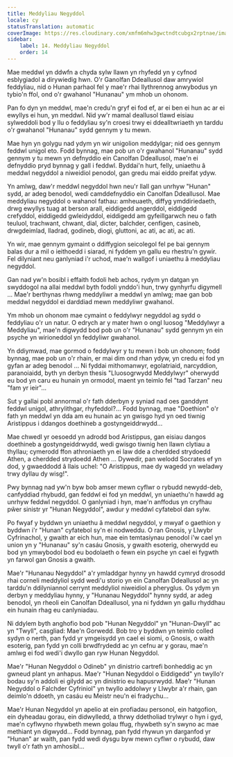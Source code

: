 ```yaml
---
title: Meddyliau Negyddol
locale: cy
statusTranslation: automatic
coverImage: https://res.cloudinary.com/xmfm6mhw3gwctndtcubgx2rptnae/image/upload/v1740468922/small_cover_tratado_de_psicologia_revolucionaria_a4c0dca4e0.webp
sidebar:
    label: 14. Meddyliau Negyddol
    order: 14
---
```

Mae meddwl yn ddwfn a chyda sylw llawn yn rhyfedd yn y cyfnod esblygiadol a dirywiedig hwn. O'r Ganolfan Ddeallusol daw amrywiol feddyliau, nid o Hunan parhaol fel y mae'r rhai llythrennog anwybodus yn tybio'n ffol, ond o'r gwahanol "Hunanau" ym mhob un ohonom.

Pan fo dyn yn meddwl, mae'n credu'n gryf ei fod ef, ar ei ben ei hun ac ar ei ewyllys ei hun, yn meddwl. Nid yw'r mamal deallusol tlawd eisiau sylweddoli bod y llu o feddyliau sy'n croesi trwy ei ddealltwriaeth yn tarddu o'r gwahanol "Hunanau" sydd gennym y tu mewn.

Mae hyn yn golygu nad ydym yn wir unigolion meddylgar; nid oes gennym feddwl unigol eto. Fodd bynnag, mae pob un o'r gwahanol "Hunanau" sydd gennym y tu mewn yn defnyddio ein Canolfan Ddeallusol, mae'n ei defnyddio pryd bynnag y gall i feddwl. Byddai'n hurt, felly, uniaethu â meddwl negyddol a niweidiol penodol, gan gredu mai eiddo preifat ydyw.

Yn amlwg, daw'r meddwl negyddol hwn neu'r llall gan unrhyw "Hunan" sydd, ar adeg benodol, wedi camddefnyddio ein Canolfan Ddeallusol. Mae meddyliau negyddol o wahanol fathau: amheuaeth, diffyg ymddiriedaeth, drwg ewyllys tuag at berson arall, eiddigedd angerddol, eiddigedd crefyddol, eiddigedd gwleidyddol, eiddigedd am gyfeillgarwch neu o fath teuluol, trachwant, chwant, dial, dicter, balchder, cenfigen, casineb, drwgdeimlad, lladrad, godineb, diogi, gluttoni, ac ati, ac ati, ac ati.

Yn wir, mae gennym gymaint o ddiffygion seicolegol fel pe bai gennym balas dur a mil o ieithoedd i siarad, ni fyddem yn gallu eu rhestru'n gywir. Fel dilyniant neu ganlyniad i'r uchod, mae'n wallgof i uniaethu â meddyliau negyddol.

Gan nad yw'n bosibl i effaith fodoli heb achos, rydym yn datgan yn swyddogol na allai meddwl byth fodoli ynddo'i hun, trwy gynhyrfu digymell ... Mae'r berthynas rhwng meddyliwr a meddwl yn amlwg; mae gan bob meddwl negyddol ei darddiad mewn meddyliwr gwahanol.

Ym mhob un ohonom mae cymaint o feddylwyr negyddol ag sydd o feddyliau o'r un natur. O edrych ar y mater hwn o ongl luosog "Meddylwyr a Meddyliau", mae'n digwydd bod pob un o'r "Hunanau" sydd gennym yn ein psyche yn wirioneddol yn feddyliwr gwahanol.

Yn ddiymwad, mae gormod o feddylwyr y tu mewn i bob un ohonom; fodd bynnag, mae pob un o'r rhain, er mai dim ond rhan ydyw, yn credu ei fod yn gyfan ar adeg benodol ... Ni fyddai mithomanwyr, egolatriaid, narcyddion, paranoiaidd, byth yn derbyn thesis "Lluosogrwydd Meddylwyr" oherwydd eu bod yn caru eu hunain yn ormodol, maent yn teimlo fel "tad Tarzan" neu "fam yr ieir"...

Sut y gallai pobl annormal o'r fath dderbyn y syniad nad oes ganddynt feddwl unigol, athrylithgar, rhyfeddol?... Fodd bynnag, mae "Doethion" o'r fath yn meddwl yn dda am eu hunain ac yn gwisgo hyd yn oed tiwnig Aristippus i ddangos doethineb a gostyngeiddrwydd...

Mae chwedl yr oesoedd yn adrodd bod Aristippus, gan eisiau dangos doethineb a gostyngeiddrwydd, wedi gwisgo tiwnig hen llawn clytiau a thyllau; cymerodd ffon athroniaeth yn ei law dde a cherdded strydoedd Athen, a cherdded strydoedd Athen ... Dywedir, pan welodd Socrates ef yn dod, y gwaeddodd â llais uchel: "O Aristippus, mae dy wagedd yn weladwy trwy dyllau dy wisg!".

Pwy bynnag nad yw'n byw bob amser mewn cyflwr o rybudd newydd-deb, canfyddiad rhybudd, gan feddwl ei fod yn meddwl, yn uniaethu'n hawdd ag unrhyw feddwl negyddol. O ganlyniad i hyn, mae'n anffodus yn cryfhau pŵer sinistr yr "Hunan Negyddol", awdur y meddwl cyfatebol dan sylw.

Po fwyaf y byddwn yn uniaethu â meddwl negyddol, y mwyaf o gaethion y byddwn i'r "Hunan" cyfatebol sy'n ei nodweddu. O ran Gnosis, y Llwybr Cyfrinachol, y gwaith ar eich hun, mae ein temtasiynau penodol i'w cael yn union yn y "Hunanau" sy'n casáu Gnosis, y gwaith esoterig, oherwydd eu bod yn ymwybodol bod eu bodolaeth o fewn ein psyche yn cael ei fygwth yn farwol gan Gnosis a gwaith.

Mae'r "Hunanau Negyddol" a'r ymladdgar hynny yn hawdd cymryd drosodd rhai corneli meddyliol sydd wedi'u storio yn ein Canolfan Ddeallusol ac yn tarddu'n ddilyniannol cerrynt meddyliol niweidiol a pheryglus. Os ydym yn derbyn y meddyliau hynny, y "Hunanau Negyddol" hynny sydd, ar adeg benodol, yn rheoli ein Canolfan Ddeallusol, yna ni fyddwn yn gallu rhyddhau ein hunain rhag eu canlyniadau.

Ni ddylem byth anghofio bod pob "Hunan Negyddol" yn "Hunan-Dwyll" ac yn "Twyll", casgliad: Mae'n Gorwedd. Bob tro y byddwn yn teimlo colled sydyn o nerth, pan fydd yr ymgeisydd yn cael ei siomi, o Gnosis, o waith esoterig, pan fydd yn colli brwdfrydedd ac yn cefnu ar y gorau, mae'n amlwg ei fod wedi'i dwyllo gan ryw Hunan Negyddol.

Mae'r "Hunan Negyddol o Odineb" yn dinistrio cartrefi bonheddig ac yn gwneud plant yn anhapus. Mae'r "Hunan Negyddol o Eiddigedd" yn twyllo'r bodau sy'n addoli ei gilydd ac yn dinistrio eu hapusrwydd. Mae'r "Hunan Negyddol o Falchder Cyfriniol" yn twyllo addolwyr y Llwybr a'r rhain, gan deimlo'n ddoeth, yn casáu eu Meistr neu'n ei fradychu...

Mae'r Hunan Negyddol yn apelio at ein profiadau personol, ein hatgofion, ein dyheadau gorau, ein didwylledd, a thrwy ddetholiad trylwyr o hyn i gyd, mae'n cyflwyno rhywbeth mewn golau ffug, rhywbeth sy'n swyno ac mae methiant yn digwydd... Fodd bynnag, pan fydd rhywun yn darganfod yr "Hunan" ar waith, pan fydd wedi dysgu byw mewn cyflwr o rybudd, daw twyll o'r fath yn amhosibl...

